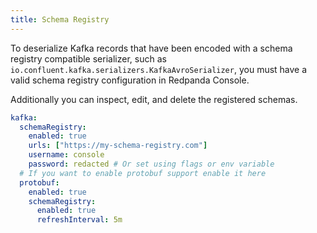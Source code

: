 ```yaml
---
title: Schema Registry
---
```


<head>
    <meta name="title" content="Serialization/Deserialization in Redpanda Console | Redpanda Docs"/>
    <meta name="description" content="Configuring schema registry in Redpanda Console."/>
</head>

To deserialize Kafka records that have been encoded with a schema registry compatible serializer, such as  
`io.confluent.kafka.serializers.KafkaAvroSerializer`, you must have a valid schema registry configuration in Redpanda Console. 

Additionally you can inspect, edit, and delete the registered schemas. 

```yaml
kafka:
  schemaRegistry:
    enabled: true
    urls: ["https://my-schema-registry.com"]
    username: console
    password: redacted # Or set using flags or env variable
  # If you want to enable protobuf support enable it here
  protobuf:
    enabled: true
    schemaRegistry:
      enabled: true
      refreshInterval: 5m
```

